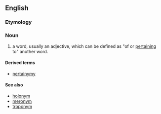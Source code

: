 ==English==

===Etymology===
{{suffix|pertain|nym|lang=en}}

===Noun===
{{en-noun}}

# {{context|computational linguistics|lang=en}} a word, usually an adjective, which can be defined as "of or [[pertain]]ing to" another word.

====Derived terms====
*[[pertainymy]]

====See also====
*[[holonym]]
*[[meronym]]
*[[troponym]]
